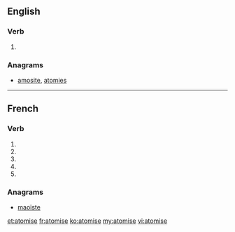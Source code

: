 {{also|atomisé}}
==English==

===Verb===
{{en-verb|atomis|es}}

# {{alternative spelling of|atomize}}

===Anagrams===
* [[amosite#English|amosite]], [[atomies#English|atomies]]

----

==French==

===Verb===
{{fr-verb-form}}

# {{conjugation of|atomiser||1|s|pres|ind|lang=fr}}
# {{conjugation of|atomiser||3|s|pres|ind|lang=fr}}
# {{conjugation of|atomiser||1|s|pres|sub|lang=fr}}
# {{conjugation of|atomiser||3|s|pres|sub|lang=fr}}
# {{conjugation of|atomiser||2|s|imp|lang=fr}}

===Anagrams===
* [[maoïste#French|maoïste]]

[[et:atomise]]
[[fr:atomise]]
[[ko:atomise]]
[[my:atomise]]
[[vi:atomise]]